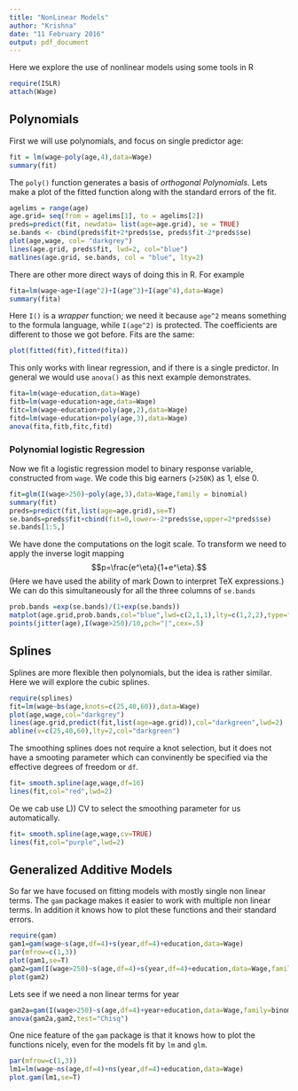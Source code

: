 ```yaml
---
title: "NonLinear Models"
author: "Krishna"
date: "11 February 2016"
output: pdf_document
---
```


Here we explore the use of nonlinear models using some tools in R

```r
require(ISLR)
attach(Wage)
```

Polynomials
------------

First we will use polynomials, and focus on single predictor age:

```r
fit = lm(wage~poly(age,4),data=Wage)
summary(fit)
```
The `poly()` function generates a basis of *orthogonal Polynomials*.
Lets make a plot of the fitted function along with the standard errors of the fit.

```r
agelims = range(age)
age.grid= seq(from = agelims[1], to = agelims[2])
preds=predict(fit, newdata= list(age=age.grid), se = TRUE)
se.bands <- cbind(preds$fit+2*preds$se, preds$fit-2*preds$se)
plot(age,wage, col= "darkgrey")
lines(age.grid, preds$fit, lwd=2, col="blue")
matlines(age.grid, se.bands, col = "blue", lty=2)
```
There are other more direct ways of doing this in R. For example

```r
fita=lm(wage~age+I(age^2)+I(age^3)+I(age^4),data=Wage)
summary(fita)
```
Here `I()` is a *wrapper* function; we need it because `age^2` means something to the formula language, while `I(age^2)` is protected.
The coefficients are different to those we got before. Fits are the same:

```r
plot(fitted(fit),fitted(fita))
```
This only works with linear regression, and if there is a single predictor. In general we would use `anova()` as this next example demonstrates.

```r
fita=lm(wage~education,data=Wage)
fitb=lm(wage~education+age,data=Wage)
fitc=lm(wage~education+poly(age,2),data=Wage)
fitd=lm(wage~education+poly(age,3),data=Wage)
anova(fita,fitb,fitc,fitd)
```
### Polynomial logistic Regression 

Now we fit a logistic regression model to binary response variable, constructed from `wage`. We code this big earners (`>250K`) as 1, else 0.

```r
fit=glm(I(wage>250)~poly(age,3),data=Wage,family = binomial)
summary(fit)
preds=predict(fit,list(age=age.grid),se=T)
se.bands=preds$fit+cbind(fit=0,lower=-2*preds$se,upper=2*preds$se)
se.bands[1:5,]
```
We have done the computations on the logit scale. To transform we need to apply the inverse logit mapping
$$p=\frac{e^\eta}{1+e^\eta}.$$
(Here we have used the ability of mark Down to interpret TeX expressions.)
We can do this simultaneously for all the three columns of `se.bands`

```r
prob.bands =exp(se.bands)/(1+exp(se.bands))
matplot(age.grid,prob.bands,col="blue",lwd=c(2,1,1),lty=c(1,2,2),type="l",ylim=c(0,.1))
points(jitter(age),I(wage>250)/10,pch="|",cex=.5)
```

Splines
-------
Splines are more flexible then polynomials, but the idea is rather similar.
Here we will explore the cubic splines.

```r
require(splines)
fit=lm(wage~bs(age,knots=c(25,40,60)),data=Wage)
plot(age,wage,col="darkgrey")
lines(age.grid,predict(fit,list(age=age.grid)),col="darkgreen",lwd=2)
abline(v=c(25,40,60),lty=2,col="darkgreen")
```

The smoothing splines does not require a knot selection, but it does not have a smooting parameter which can convinently be specified via the effective degrees of freedom or `df`.

```r
fit= smooth.spline(age,wage,df=16)
lines(fit,col="red",lwd=2)
```
Oe we cab use L)) CV to select the smoothing parameter for us automatically.

```r
fit= smooth.spline(age,wage,cv=TRUE)
lines(fit,col="purple",lwd=2)
```
Generalized Additive Models
---------------------------

So far we have focused on fitting models with mostly single non linear terms.
The `gam` package makes it easier to work with multiple non linear terms.
In addition it knows how to plot these functions and their standard errors.

```r
require(gam)
gam1=gam(wage~s(age,df=4)+s(year,df=4)+education,data=Wage)
par(mfrow=c(1,3))
plot(gam1,se=T)
gam2=gam(I(wage>250)~s(age,df=4)+s(year,df=4)+education,data=Wage,family=binomial)
plot(gam2)
```
Lets see if we need a non linear terms for year

```r
gam2a=gam(I(wage>250)~s(age,df=4)+year+education,data=Wage,family=binomial)
anova(gam2a,gam2,test="Chisq")
```
One nice feature of the `gam` package is that it knows how to plot the functions nicely, even for the models fit by `lm` and `glm`.

```r
par(mfrow=c(1,3))
lm1=lm(wage~ns(age,df=4)+ns(year,df=4)+education,data=Wage)
plot.gam(lm1,se=T)
```

